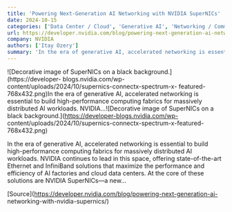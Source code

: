 ```yaml
---
title: 'Powering Next-Generation AI Networking with NVIDIA SuperNICs'
date: 2024-10-15
categories: ['Data Center / Cloud', 'Generative AI', 'Networking / Communications', 'Ethernet', 'featured', 'InfiniBand', 'SuperNICs']
url: https://developer.nvidia.com/blog/powering-next-generation-ai-networking-with-nvidia-supernics/
company: NVIDIA
authors: ['Itay Ozery']
summary: 'In the era of generative AI, accelerated networking is essential to build high-performance computing fabrics for massively distributed AI workloads. NVIDIA...'
---
```



![Decorative image of SuperNICs on a black background.](https://developer-
blogs.nvidia.com/wp-content/uploads/2024/10/supernics-connectx-spectrum-x-
featured-768x432.png)In the era of generative AI, accelerated networking is
essential to build high-performance computing fabrics for massively
distributed AI workloads. NVIDIA...![Decorative image of SuperNICs on a black
background.](https://developer-blogs.nvidia.com/wp-
content/uploads/2024/10/supernics-connectx-spectrum-x-featured-768x432.png)

In the era of generative AI, accelerated networking is essential to build
high-performance computing fabrics for massively distributed AI workloads.
NVIDIA continues to lead in this space, offering state-of-the-art Ethernet and
InfiniBand solutions that maximize the performance and efficiency of AI
factories and cloud data centers. At the core of these solutions are NVIDIA
SuperNICs—a new…

[Source](https://developer.nvidia.com/blog/powering-next-generation-ai-
networking-with-nvidia-supernics/)


